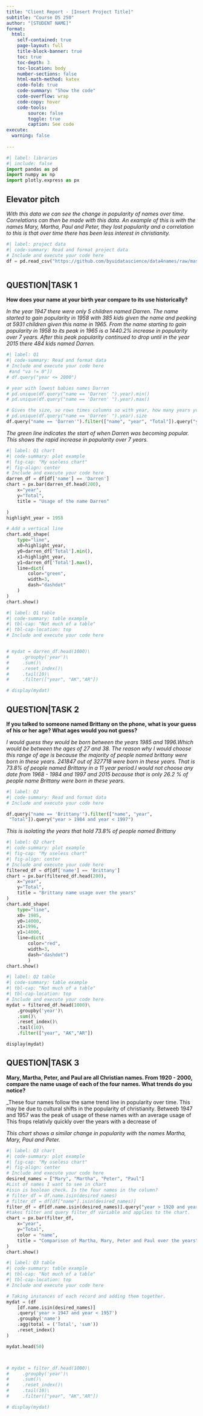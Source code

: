 ```yaml
---
title: "Client Report - [Insert Project Title]"
subtitle: "Course DS 250"
author: "[STUDENT NAME]"
format:
  html:
    self-contained: true
    page-layout: full
    title-block-banner: true
    toc: true
    toc-depth: 3
    toc-location: body
    number-sections: false
    html-math-method: katex
    code-fold: true
    code-summary: "Show the code"
    code-overflow: wrap
    code-copy: hover
    code-tools:
        source: false
        toggle: true
        caption: See code
execute: 
  warning: false
    
---
```


```python
#| label: libraries
#| include: false
import pandas as pd
import numpy as np
import plotly.express as px
```


## Elevator pitch

_With this data we can see the change in popularity of names over time. Correlations can then be made with this data. An example of this is with the names Mary, Martha, Paul and Peter, they lost popularity and a correlation to this is that over time there has been less interest in christianity. _

```python
#| label: project data
#| code-summary: Read and format project data
# Include and execute your code here
df = pd.read_csv("https://github.com/byuidatascience/data4names/raw/master/data-raw/names_year/names_year.csv")



```

## QUESTION|TASK 1

__How does your name at your birth year compare to its use historically?__

_In the year 1947 there were only 5 children named Darren. The name started to gain popularity in 1958 with 385 kids given the name and peaking at 5931 children given this name in 1965. From the name starting to gain popularity in 1958 to its peak in 1965 is a 1440.2% increase in popularity over 7 years. After this peak popularity continued to drop until in the year 2015 there 484 kids named Darren.       _

```python
#| label: Q1
#| code-summary: Read and format data
# Include and execute your code here
 #and "va != 0"])
# df.query("year <= 2000") 

# year with lowest babies names Darren
# pd.unique(df.query("name == 'Darren' ").year).min()
# pd.unique(df.query("name == 'Darren' ").year).max()

# Gives the size, so rows times columns so with year, how many years you have, name: how many times the specified name occurs. 
# pd.unique(df.query("name == 'Darren' ").year).size
df.query("name == 'Darren'").filter(["name", "year", "Total"]).query("year > 1957 and year < 1966")
```

_The green line indicates the start of when Darren was becoming popular. This shows the rapid increase in popularity over 7 years. _

```python
#| label: Q1 chart
#| code-summary: plot example
#| fig-cap: "My useless chart"
#| fig-align: center
# Include and execute your code here
darren_df = df[df['name'] == 'Darren']
chart = px.bar(darren_df.head(200),
    x="year", 
    y="Total",
    title = "Usage of the name Darren"

)
highlight_year = 1958

# Add a vertical line
chart.add_shape(
    type="line",
    x0=highlight_year,
    y0=darren_df['Total'].min(),
    x1=highlight_year,
    y1=darren_df['Total'].max(),
    line=dict(
        color="green",
        width=3,
        dash="dashdot"
    )
)
chart.show()

```


```python
#| label: Q1 table
#| code-summary: table example
#| tbl-cap: "Not much of a table"
#| tbl-cap-location: top
# Include and execute your code here


# mydat = darren_df.head(1000)\
#     .groupby('year')\
#     .sum()\
#     .reset_index()\
#     .tail(10)\
#     .filter(["year", "AK","AR"])

# display(mydat)

```


## QUESTION|TASK 2

__If you talked to someone named Brittany on the phone, what is your guess of his or her age? What ages would you not guess?__

_I would guess they would be born between the years 1985 and 1996.Which would be between the ages of 27 and 38. The reason why I would choose this range of age is because the majority of people named brittany were born in these years. 241847 out of 327718 were born in these years. That is 
73.8% of people named Brittany in a 11 year period.I would not choose any date from 1968 - 1984 and 1997 and 2015 because that is only 26.2 % of people name Brittany were born in these years.  _

```python
#| label: Q2
#| code-summary: Read and format data
# Include and execute your code here

df.query("name == 'Brittany'").filter(["name", "year",
 "Total"]).query("year > 1984 and year < 1997")


```

_This is isolating the years that hold  73.8% of people named Brittany_

```python
#| label: Q2 chart
#| code-summary: plot example
#| fig-cap: "My useless chart"
#| fig-align: center
# Include and execute your code here
filtered_df = df[df['name'] == 'Brittany']
chart = px.bar(filtered_df.head(200),
    x="year", 
    y="Total",
    title = "Brittany name usage over the years"
)
chart.add_shape(
    type="line",
    x0= 1985,
    y0=14000,
    x1=1996,
    y1=14000,
    line=dict(
        color="red",
        width=3,
        dash="dashdot")
        )
chart.show()
```


```python
#| label: Q2 table
#| code-summary: table example
#| tbl-cap: "Not much of a table"
#| tbl-cap-location: top
# Include and execute your code here
mydat = filtered_df.head(1000)\
    .groupby('year')\
    .sum()\
    .reset_index()\
    .tail(10)\
    .filter(["year", "AK","AR"])

display(mydat)

```


## QUESTION|TASK 3

__Mary, Martha, Peter, and Paul are all Christian names. From 1920 - 2000, compare the name usage of each of the four names. What trends do you notice?__

_These four names follow the same trend line in popularity over time. This may be due to cultural shifts in the popularity of christianity. Betweeb 1947 and 1957 was the peak of usage of these names with an average usage of This frops relativly quickly over the years with a decrease of 


_This chart shows a similar change in popularity with the names Martha, Mary, Paul and Peter._

```python
#| label: Q3 chart
#| code-summary: plot example
#| fig-cap: "My useless chart"
#| fig-align: center
# Include and execute your code here
desired_names = ["Mary", "Martha", "Peter", "Paul"]
#List of names I want to see in chart
#isin is boolean check. Is the four names in the column?
# filter_df = df.name.isin(desired_names)
# filter_df = df[df["name"].isin(desired_names)]
filter_df = df[df.name.isin(desired_names)].query("year > 1920 and year < 2000")
#takes filter and query filter_df variable and applies to the chart. 
chart = px.bar(filter_df,
    x="year", 
    y="Total",
    color = "name",
    title = "Comparison of Martha, Mary, Peter and Paul over the years"
)
chart.show()
```


```python
#| label: Q3 table
#| code-summary: table example
#| tbl-cap: "Not much of a table"
#| tbl-cap-location: top
# Include and execute your code here

# Taking instances of each record and adding them together.
mydat = (df
    [df.name.isin(desired_names)]
    .query('year > 1947 and year < 1957')
    .groupby('name')
    .agg(total = ('Total', 'sum'))
    .reset_index()
)

mydat.head(50)



# mydat = filter_df.head(1000)\
#     .groupby('year')\
#     .sum()\
#     .reset_index()\
#     .tail(10)\
#     .filter(["year", "AK","AR"])

# display(mydat)

```
